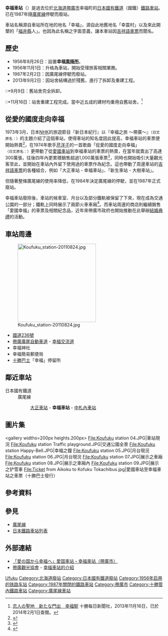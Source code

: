 {{noteTA
|T=zh:幸福車站;zh-tw:幸福車站;zh-hk:幸福站 (日本);zh-cn:幸福站 (日本);
|1=zh:幸福車站;zh-tw:幸福車站;zh-hk:幸福站;zh-cn:幸福站;
|2=zh:愛國車站;zh-tw:愛國車站;zh-hk:愛國站;zh-cn:爱国站;
}}
{{日本車站資訊
|公司色 = #cccccc
|文字色 = #000000
|站名 = 幸福車站
|圖片 = Koufuku station 03.JPG
|pxl = 240px
|圖片說明 = 現在的車站外觀
|日文原名 = 幸福
|平假名 = こうふく
|羅馬拼音 = Kōfuku
|副站名 = 
|前一站 = [[大正車站_(北海道)|大正]]
|前一站距離 = 5.3
|後一站距離 = 6.1
|後一站 = [[中札內車站|中札內]]
|電報略號 = 
|車站編號 = 
|停站路線數 = 
|所屬公司 = {{color|#cccccc|■}}[[日本國有鐵道|日本國有鐵道]]（國鐵）
|所屬路線 = [[廣尾線|廣尾線]]
|距離 = 22.0
|起點站 = [[帶廣車站|帶廣]]
|所在地 = [[北海道|北海道]][[帶廣市|帶廣市]]幸福町東1線
|車站構造 = 地上車站
|月台配置 = 1面1線
|啟用年月日 = 1956年11月1日
|廢站年月日 = 1987年2月2日
|乘客人數 = 
|上下車人次 = 13
|統計年度 = 1981年
|轉車 = 
|備註 = 隨廣尾線廢除時同時廢站
|全寬備註 = 
}}
'''幸福車站'''（{{jpn|j=幸福駅|hg=こうふくえき|rm=Kōfuku eki|f=y}}）是過去位於[[北海道|北海道]][[帶廣市|帶廣市]]幸福町的[[日本國有鐵道|日本國有鐵道]]（國鐵）[[鐵路車站|鐵路車站]]。已在1987年隨[[廣尾線|廣尾線]]停駛而廢站。

車站名稱源自車站所在地的地名「幸福」，源自此地舊地名「幸震村」以及來此開墾的「[[福井縣|福井縣]]人」。也因為此名稱之字面意義，讓本車站因[[吉祥語車票|吉祥語車票]]而聞名。

== 歷史 ==
* 1956年8月26日：設置'''幸福[[乘降所|乘降所]]'''。
* 1956年11月1日：升格為車站，開始受理旅客相關業務。
* 1987年2月2日：因廣尾線停駛而廢站。
* 2013年9月2日：因站舍結構過於殘舊，進行了拆卸及重建工程。
::*9月9日：舊站舍完全拆卸。
::*11月16日：站舍重建工程完成。當中近五成的建材均重用自舊站舍。<ref>[http://www.tokachi.co.jp/news/201311/20131116-0017096.php 恋人の聖地　新たな門出　幸福駅] {{Wayback|url=http://www.tokachi.co.jp/news/201311/20131116-0017096.php |date=20140106034534 }} 十勝每日新聞社，2013年11月16日，已於2014年2月1日查閱。</ref>

== 從愛的國度走向幸福 ==
1973年3月，日本[[NHK|NHK]]的旅遊節目『新日本紀行』以『幸福之旅 ～帶廣～』<small>（日文原名：{{lang|ja|幸福への旅 ～帯広～}}）</small>的主題介紹了這個車站，使得車站的知名度因此提高，幸福車站的車票便開始熱賣<ref>{{Cite Web| publisher=裏辺研究所| title=北海道帯広市～愛国駅から幸福駅へ～| url=http://www.uraken.net/rail/travel-urabe131.html| author=裏辺金好| accessdate=2011-10-24| language=ja| archive-date=2012-05-27| archive-url=https://web.archive.org/web/20120527173211/http://www.uraken.net/rail/travel-urabe131.html| dead-url=no}}</ref>，在1974年歌手[[芹洋子|芹洋子]]的一首歌曲「從愛的國度走向幸福」<small>（日文原名：{{lang|ja|愛の国から幸福へ}}）</small>更帶動了從[[愛國車站|愛國車站]]到幸福車站的車票的熱賣，在當年就賣出了高達300萬張，往後四年內更累積銷售超過1,000萬張車票<ref>{{Cite Web| publisher=帯広市役所| title=「愛の国から幸福へ」愛国駅・幸福駅| url=http://www.city.obihiro.hokkaido.jp/shoukoukankoubu/kankouka/c020201aikokukoufuku.jsp| accessdate=2011-10-24| language=ja| archive-date=2011-10-10| archive-url=https://web.archive.org/web/20111010005103/http://www.city.obihiro.hokkaido.jp/shoukoukankoubu/kankouka/c020201aikokukoufuku.jsp| dead-url=no}}</ref>，同時也開始吸引大量觀光客至此，並開始在車站內外留下使用過的車票作為紀念。這也帶動了周邊車站的[[吉祥語車票|吉祥語車票]]的各種組合，例如「大正車站 - 幸福車站」、「新生車站 - 大樹車站」。

但隨著整條廣尾線的使用率降低，在1984年決定廣尾線的停駛，並在1987年正式廢站。

幸福車站廢除後，車站的候車室、月台以及部分鐵軌被保留了下來，現在成為交通公園的一部分；鐵軌上同時展示了兩節火車車廂<ref>{{Cite Web| publisher=帯広観光コンベンション協会| title=幸福駅| url=http://www.obikan.jp/cgi-bin/kanko/kankou.cgi?no=24| accessdate=2011-10-24| language=ja| deadurl=yes| archiveurl=https://web.archive.org/web/20111101110556/http://www.obikan.jp/cgi-bin/kanko/kankou.cgi?no=24| archivedate=2011-11-01}}</ref>。而車站周邊的商店則繼續銷售「愛國幸福」的車票及相關紀念品，近年來帶廣市政府也開始推動在此舉辦[[結婚典禮|結婚典禮]]的活動。

== 車站周邊 ==
[[File:Koufuku_station-20110824.jpg|250px]]
* [[國道236號|國道236號]]
* [[帶廣廣尾自動車道|帶廣廣尾自動車道]] - [[幸福交流道|幸福交流道]]
* 幸福神社
* 幸福簡易郵便局
* [[十勝巴士|十勝巴士]]「幸福」停留所

== 鄰近車站 ==
; 日本國有鐵道
: 廣尾線
:: [[大正車站_(北海道)|大正車站]] - '''幸福車站''' - [[中札內車站|中札內車站]]

== 圖片集 ==
<gallery widths=200px heights.200px>
File:Koufuku station 04.JPG|車站現況
File:Koufuku station Traffic playground.JPG|交通公園全景
File:Koufuku station Happy-Bell.JPG|幸福之鐘
File:Koufuku station 05.JPG|月台現況
File:Koufuku station 06.JPG|月台現況
File:Koufuku station 07.JPG|展示之車廂
File:Koufuku station 08.JPG|展示之車廂內 
File:Koufuku station 09.JPG|展示之铲雪車
File:Ticket from Aikoku to Kofuku Tokachibus.jpg|愛國車站至幸福車站之車票（十勝巴士發行）
</gallery>

== 參考資料==
{{reflist|30em}}

== 參見 ==
* [[廣尾線|廣尾線]]
* [[日本鐵路車站列表|日本鐵路車站列表]]

== 外部連結 ==
*[http://www.city.obihiro.hokkaido.jp/shoukoukankoubu/kankouka/c020201aikokukoufuku.jsp 「愛の国から幸福へ」愛国車站・幸福車站（帶廣市）] {{Wayback|url=http://www.city.obihiro.hokkaido.jp/shoukoukankoubu/kankouka/c020201aikokukoufuku.jsp |date=20111010005103 }}
*[http://www.obikan.jp/ 帶廣觀光協會] - [https://web.archive.org/web/20111101110556/http://www.obikan.jp/cgi-bin/kanko/kankou.cgi?no=24 幸福車站的介紹]

{{廣尾線}}
{{DEFAULTSORT:Kofuku}}
[[Category:日本鐵路車站_Ko|Ufuku]]
[[Category:北海道廢站|Category:北海道廢站]]
[[Category:日本國有鐵道廢站|Category:日本國有鐵道廢站]]
[[Category:1956年启用的铁路车站|Category:1956年启用的铁路车站]]
[[Category:1987年關閉的鐵路車站|Category:1987年關閉的鐵路車站]]
[[Category:帶廣市|Category:帶廣市]]
[[Category:十勝管內鐵路車站|Category:十勝管內鐵路車站]]
[[Category:廣尾線車站|Category:廣尾線車站]]
